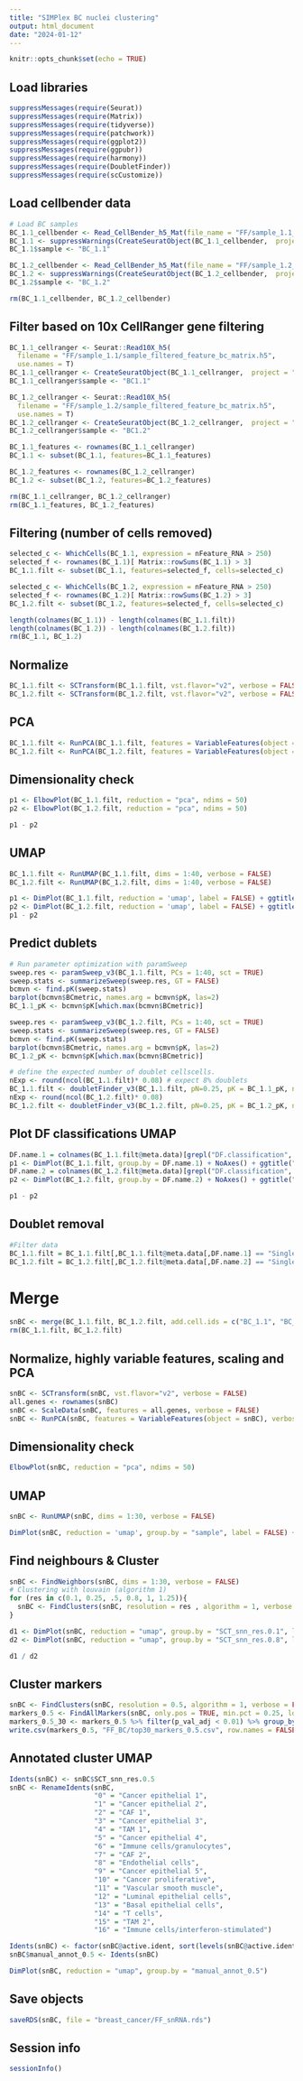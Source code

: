 ```yaml
---
title: "SIMPlex BC nuclei clustering"
output: html_document
date: "2024-01-12"
---
```


```r
knitr::opts_chunk$set(echo = TRUE)
```

## Load libraries

```r
suppressMessages(require(Seurat))
suppressMessages(require(Matrix))
suppressMessages(require(tidyverse))
suppressMessages(require(patchwork))
suppressMessages(require(ggplot2))
suppressMessages(require(ggpubr))
suppressMessages(require(harmony))
suppressMessages(require(DoubletFinder))
suppressMessages(require(scCustomize))
```

## Load cellbender data

```r
# Load BC samples
BC_1.1_cellbender <- Read_CellBender_h5_Mat(file_name = "FF/sample_1.1_cellbender_output_filtered.h5", use.names = TRUE, )
BC_1.1 <- suppressWarnings(CreateSeuratObject(BC_1.1_cellbender,  project = "SIMPlex_BC"))
BC_1.1$sample <- "BC_1.1"

BC_1.2_cellbender <- Read_CellBender_h5_Mat(file_name = "FF/sample_1.2_cellbender_output_filtered.h5", use.names = TRUE)
BC_1.2 <- suppressWarnings(CreateSeuratObject(BC_1.2_cellbender,  project = "SIMPlex_BC"))
BC_1.2$sample <- "BC_1.2"

rm(BC_1.1_cellbender, BC_1.2_cellbender)
```

## Filter based on 10x CellRanger gene filtering

```r
BC_1.1_cellranger <- Seurat::Read10X_h5(
  filename = "FF/sample_1.1/sample_filtered_feature_bc_matrix.h5",
  use.names = T)
BC_1.1_cellranger <- CreateSeuratObject(BC_1.1_cellranger,  project = "SIMPlex_BC")
BC_1.1_cellranger$sample <- "BC1.1"

BC_1.2_cellranger <- Seurat::Read10X_h5(
  filename = "FF/sample_1.2/sample_filtered_feature_bc_matrix.h5",
  use.names = T)
BC_1.2_cellranger <- CreateSeuratObject(BC_1.2_cellranger,  project = "SIMPlex_BC")
BC_1.2_cellranger$sample <- "BC1.2"

BC_1.1_features <- rownames(BC_1.1_cellranger)
BC_1.1 <- subset(BC_1.1, features=BC_1.1_features)

BC_1.2_features <- rownames(BC_1.2_cellranger)
BC_1.2 <- subset(BC_1.2, features=BC_1.2_features)

rm(BC_1.1_cellranger, BC_1.2_cellranger)
rm(BC_1.1_features, BC_1.2_features)
```

## Filtering (number of cells removed)

```r
selected_c <- WhichCells(BC_1.1, expression = nFeature_RNA > 250)
selected_f <- rownames(BC_1.1)[ Matrix::rowSums(BC_1.1) > 3]
BC_1.1.filt <- subset(BC_1.1, features=selected_f, cells=selected_c)

selected_c <- WhichCells(BC_1.2, expression = nFeature_RNA > 250)
selected_f <- rownames(BC_1.2)[ Matrix::rowSums(BC_1.2) > 3]
BC_1.2.filt <- subset(BC_1.2, features=selected_f, cells=selected_c)

length(colnames(BC_1.1)) - length(colnames(BC_1.1.filt))
length(colnames(BC_1.2)) - length(colnames(BC_1.2.filt))
rm(BC_1.1, BC_1.2)
```

## Normalize

```r
BC_1.1.filt <- SCTransform(BC_1.1.filt, vst.flavor="v2", verbose = FALSE)
BC_1.2.filt <- SCTransform(BC_1.2.filt, vst.flavor="v2", verbose = FALSE)
```

## PCA

```r
BC_1.1.filt <- RunPCA(BC_1.1.filt, features = VariableFeatures(object = BC_1.1.filt), verbose = FALSE)
BC_1.2.filt <- RunPCA(BC_1.2.filt, features = VariableFeatures(object = BC_1.2.filt), verbose = FALSE)
```

## Dimensionality check

```r
p1 <- ElbowPlot(BC_1.1.filt, reduction = "pca", ndims = 50)
p2 <- ElbowPlot(BC_1.2.filt, reduction = "pca", ndims = 50)

p1 - p2
```

## UMAP

```r
BC_1.1.filt <- RunUMAP(BC_1.1.filt, dims = 1:40, verbose = FALSE)
BC_1.2.filt <- RunUMAP(BC_1.2.filt, dims = 1:40, verbose = FALSE)

p1 <- DimPlot(BC_1.1.filt, reduction = 'umap', label = FALSE) + ggtitle("BC 1_1")
p2 <- DimPlot(BC_1.2.filt, reduction = 'umap', label = FALSE) + ggtitle("BC 1_2")
p1 - p2
```

## Predict dublets

```r
# Run parameter optimization with paramSweep
sweep.res <- paramSweep_v3(BC_1.1.filt, PCs = 1:40, sct = TRUE)
sweep.stats <- summarizeSweep(sweep.res, GT = FALSE)
bcmvn <- find.pK(sweep.stats)
barplot(bcmvn$BCmetric, names.arg = bcmvn$pK, las=2)
BC_1.1_pK <- bcmvn$pK[which.max(bcmvn$BCmetric)]

sweep.res <- paramSweep_v3(BC_1.2.filt, PCs = 1:40, sct = TRUE)
sweep.stats <- summarizeSweep(sweep.res, GT = FALSE)
bcmvn <- find.pK(sweep.stats)
barplot(bcmvn$BCmetric, names.arg = bcmvn$pK, las=2)
BC_1.2_pK <- bcmvn$pK[which.max(bcmvn$BCmetric)]

# define the expected number of doublet cellscells.
nExp <- round(ncol(BC_1.1.filt)* 0.08) # expect 8% doublets
BC_1.1.filt <- doubletFinder_v3(BC_1.1.filt, pN=0.25, pK = BC_1.1_pK, nExp = nExp, PCs = 1:40, sct = TRUE)
nExp <- round(ncol(BC_1.2.filt)* 0.08)
BC_1.2.filt <- doubletFinder_v3(BC_1.2.filt, pN=0.25, pK = BC_1.2_pK, nExp = nExp, PCs = 1:40, sct = TRUE)
```

## Plot DF classifications UMAP

```r
DF.name.1 = colnames(BC_1.1.filt@meta.data)[grepl("DF.classification", colnames(BC_1.1.filt@meta.data))]
p1 <- DimPlot(BC_1.1.filt, group.by = DF.name.1) + NoAxes() + ggtitle("BC 1.1")
DF.name.2 = colnames(BC_1.2.filt@meta.data)[grepl("DF.classification", colnames(BC_1.2.filt@meta.data))]
p2 <- DimPlot(BC_1.2.filt, group.by = DF.name.2) + NoAxes() + ggtitle("BC 1.2")

p1 - p2
```

## Doublet removal

```r
#Filter data
BC_1.1.filt = BC_1.1.filt[,BC_1.1.filt@meta.data[,DF.name.1] == "Singlet"]
BC_1.2.filt = BC_1.2.filt[,BC_1.2.filt@meta.data[,DF.name.2] == "Singlet"]
```

# Merge

```r
snBC <- merge(BC_1.1.filt, BC_1.2.filt, add.cell.ids = c("BC_1.1", "BC_1.2"), project = "SIMPlex_BC")
rm(BC_1.1.filt, BC_1.2.filt)
```

## Normalize, highly variable features, scaling and PCA

```r
snBC <- SCTransform(snBC, vst.flavor="v2", verbose = FALSE)
all.genes <- rownames(snBC)
snBC <- ScaleData(snBC, features = all.genes, verbose = FALSE)
snBC <- RunPCA(snBC, features = VariableFeatures(object = snBC), verbose = FALSE)
```

## Dimensionality check

```r
ElbowPlot(snBC, reduction = "pca", ndims = 50)
```

## UMAP

```r
snBC <- RunUMAP(snBC, dims = 1:30, verbose = FALSE)

DimPlot(snBC, reduction = 'umap', group.by = "sample", label = FALSE) + ggtitle("BC SIMPlex")
```

## Find neighbours & Cluster

```r
snBC <- FindNeighbors(snBC, dims = 1:30, verbose = FALSE)
# Clustering with louvain (algorithm 1)
for (res in c(0.1, 0.25, .5, 0.8, 1, 1.25)){
  snBC <- FindClusters(snBC, resolution = res , algorithm = 1, verbose = FALSE)
}

d1 <- DimPlot(snBC, reduction = "umap", group.by = "SCT_snn_res.0.1", label = TRUE) + DimPlot(snBC, reduction = "umap", group.by = "SCT_snn_res.0.25", label = TRUE) + DimPlot(snBC, reduction = "umap", group.by = "SCT_snn_res.0.5", label = TRUE)
d2 <- DimPlot(snBC, reduction = "umap", group.by = "SCT_snn_res.0.8", label = TRUE) + DimPlot(snBC, reduction = "umap", group.by = "SCT_snn_res.1", label = TRUE) + DimPlot(snBC, reduction = "umap", group.by = "SCT_snn_res.1.25", label = TRUE)

d1 / d2
```

## Cluster markers

```r
snBC <- FindClusters(snBC, resolution = 0.5, algorithm = 1, verbose = FALSE)
markers_0.5 <- FindAllMarkers(snBC, only.pos = TRUE, min.pct = 0.25, logfc.threshold = 0.25, verbose = FALSE)
markers_0.5_30 <- markers_0.5 %>% filter(p_val_adj < 0.01) %>% group_by(cluster) %>% slice_max(n = 30, order_by = avg_log2FC)
write.csv(markers_0.5, "FF_BC/top30_markers_0.5.csv", row.names = FALSE)
```

## Annotated cluster UMAP

```r
Idents(snBC) <- snBC$SCT_snn_res.0.5
snBC <- RenameIdents(snBC,
                     "0" = "Cancer epithelial 1",
                     "1" = "Cancer epithelial 2",
                     "2" = "CAF 1",
                     "3" = "Cancer epithelial 3",
                     "4" = "TAM 1",
                     "5" = "Cancer epithelial 4",
                     "6" = "Immune cells/granulocytes",
                     "7" = "CAF 2",
                     "8" = "Endothelial cells",
                     "9" = "Cancer epithelial 5",
                     "10" = "Cancer proliferative",
                     "11" = "Vascular smooth muscle",
                     "12" = "Luminal epithelial cells",
                     "13" = "Basal epithelial cells",
                     "14" = "T cells",
                     "15" = "TAM 2",
                     "16" = "Immune cells/interferon-stimulated")

Idents(snBC) <- factor(snBC@active.ident, sort(levels(snBC@active.ident)))
snBC$manual_annot_0.5 <- Idents(snBC)

DimPlot(snBC, reduction = "umap", group.by = "manual_annot_0.5")
```

## Save objects

```r
saveRDS(snBC, file = "breast_cancer/FF_snRNA.rds")
```


## Session info
```r
sessionInfo()
```
